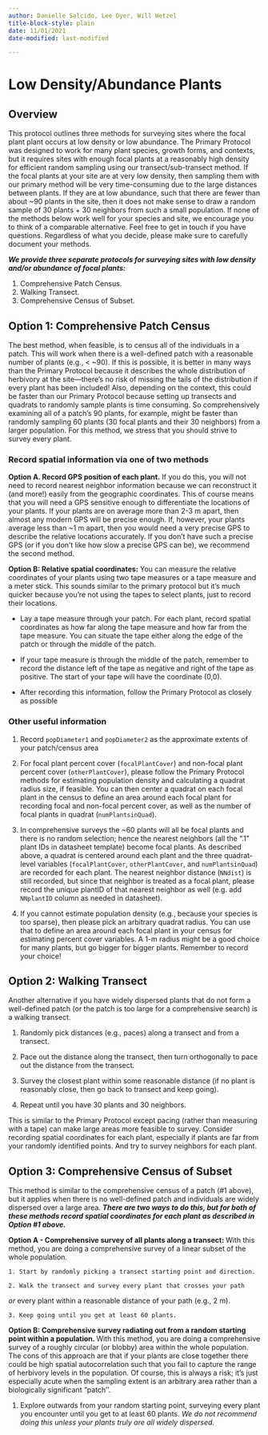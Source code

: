```yaml
---
author: Danielle Salcido, Lee Dyer, Will Wetzel
title-block-style: plain
date: 11/01/2021
date-modified: last-modified

---
```


# Low Density/Abundance Plants {#sec-low_density}

## Overview

This protocol outlines three methods for surveying sites where the focal plant plant occurs at low density or low abundance. The Primary Protocol was designed to work for many plant species, growth forms, and contexts, but it requires sites with enough focal plants at a reasonably high density for efficient random sampling using our transect/sub-transect method. If the focal plants at your site are at very low density, then sampling them with our primary method will be very time-consuming due to the large distances between plants. If they are at low abundance, such that there are fewer than about ~90 plants in the site, then it does not make sense to draw a random sample of 30 plants + 30 neighbors from such a small population. If none of the methods below work well for your species and site, we encourage you to think of a comparable alternative. Feel free to get in touch if you have questions. Regardless of what you decide, please make sure to carefully document your methods.

**_We provide three separate protocols for surveying sites with low density and/or abundance of focal plants:_**

1. Comprehensive Patch Census. 
2. Walking Transect.  
3. Comprehensive Census of Subset.

## Option 1: Comprehensive Patch Census

The best method, when feasible, is to census all of the individuals in a patch. This will work when there is a well-defined patch with a reasonable number of plants (e.g., < ~90). If this is possible, it is better in many ways than the Primary Protocol because it describes the whole distribution of herbivory at the site—there’s no risk of missing the tails of the distribution if every plant has been included! Also, depending on the context, this could be faster than our Primary Protocol because setting up transects and quadrats to randomly sample plants is time consuming. So comprehensively examining all of a patch’s 90 plants, for example, might be faster than randomly sampling 60 plants (30 focal plants and their 30 neighbors) from a larger population. For this method, we stress that you should strive to survey every plant.

### **Record spatial information via one of two methods**

**Option A. Record GPS position of each plant.** If you do this, you will not need to record nearest neighbor information because we can reconstruct it (and more!) easily from the geographic coordinates. This of course means that you will need a GPS sensitive enough to differentiate the locations of your plants. If your plants are on average more than 2-3 m apart, then almost any modern GPS will be precise enough. If, however, your plants average less than ~1 m apart, then you would need a very precise GPS to describe the relative locations accurately. If you don’t have such a precise GPS (or if you don’t like how slow a precise GPS can be), we recommend the second method.

**Option B: Relative spatial coordinates:** You can measure the relative coordinates of your plants using two tape measures or a tape measure and a meter stick. This sounds similar to the primary protocol but it’s much quicker because you’re not using the tapes to select plants, just to record their locations.

  - Lay a tape measure through your patch. For each plant, record spatial coordinates as how far along the tape measure and how far from the tape measure. You can situate the tape either along the edge of the patch or through the middle of the patch.

  - If your tape measure is through the middle of the patch, remember to record the distance left of the tape as negative and right of the tape as positive. The start of your tape will have the coordinate (0,0).

  - After recording this information, follow the Primary Protocol as closely as possible

### **Other useful information**

1. Record `popDiameter1` and `popDiameter2` as the approximate extents of your patch/census area

2. For focal plant percent cover (`focalPlantCover`) and non-focal plant percent cover (`otherPlantCover`), please follow the Primary Protocol methods for estimating population density and calculating a quadrat radius size, if feasible. You can then center a quadrat on each focal plant in the census to define an area around each focal plant for recording focal and non-focal percent cover, as well as the number of focal plants in quadrat (`numPlantsinQuad`).

3. In comprehensive surveys the ~60 plants will all be focal plants and there is no random selection; hence the nearest neighbors (all the ".1" plant IDs in datasheet template) become focal plants. As described above, a quadrat is centered around each plant and the three quadrat-level variables (`focalPlantCover`, `otherPlantCover`, and `numPlantsinQuad`) are recorded for each plant. The nearest neighbor distance (`NNdist`) is still recorded, but since that neighbor is treated as a focal plant, please record the unique plantID of that nearest neighbor as well (e.g. add `NNplantID` column as needed in datasheet).

4. If you cannot estimate population density (e.g., because your species is too sparse), then please pick an arbitrary quadrat radius. You can use that to define an area around each focal plant in your census for estimating percent cover variables. A 1-m radius might be a good choice for many plants, but go bigger for bigger plants. Remember to record your choice!

## Option 2: Walking Transect

Another alternative if you have widely dispersed plants that do not form a well-defined patch (or the patch is too large for a comprehensive search) is a walking transect. 

1. Randomly pick distances (e.g., paces) along a transect and from a transect.

2. Pace out the distance along the transect, then turn orthogonally to pace out the distance from the transect.

3. Survey the closest plant within some reasonable distance (if no plant is reasonably close, then go back to transect and keep going).

4. Repeat until you have 30 plants and 30 neighbors.

This is similar to the Primary Protocol except pacing (rather than measuring with a tape) can make large areas more feasible to survey. Consider recording spatial coordinates for each plant, especially if plants are far from your randomly identified points. And try to survey neighbors for each plant.

## Option 3: Comprehensive Census of Subset

This method is similar to the comprehensive census of a patch (#1 above), but it applies when there is no well-defined patch and individuals are widely dispersed over a large area. **_There are two ways to do this, but for both of these methods record spatial coordinates for each plant as described in Option #1 above._**  

**Option A - Comprehensive survey of all plants along a transect: **With this method, you are doing a comprehensive survey of a linear subset of the whole population. 

    1. Start by randomly picking a transect starting point and direction.  
    
    2. Walk the transect and survey every plant that crosses your path 
*or* every plant within a reasonable distance of your path (e.g., 2 m).  

    3. Keep going until you get at least 60 plants.  
    
**Option B: Comprehensive survey radiating out from a random starting point within a population. ** With this method, you are doing a comprehensive survey of a roughly circular (or blobby) area within the whole population. The cons of this approach are that if your plants are close together there could be high spatial autocorrelation such that you fail to capture the range of herbivory levels in the population. Of course, this is always a risk; it’s just especially acute when the sampling extent is an arbitrary area rather than a biologically significant “patch''.

1. Explore outwards from your random starting point, surveying every plant you encounter until you get to at least 60 plants. _We do not recommend doing this unless your plants truly are all widely dispersed._